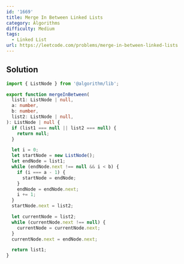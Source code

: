 ```yaml
---
id: '1669'
title: Merge In Between Linked Lists
category: Algorithms
difficulty: Medium
tags:
  - Linked List
url: https://leetcode.com/problems/merge-in-between-linked-lists
---
```


## Solution

```typescript showLineNumbers
import { ListNode } from '@algorithm/lib';

export function mergeInBetween(
  list1: ListNode | null,
  a: number,
  b: number,
  list2: ListNode | null,
): ListNode | null {
  if (list1 === null || list2 === null) {
    return null;
  }

  let i = 0;
  let startNode = new ListNode();
  let endNode = list1;
  while (endNode.next !== null && i < b) {
    if (i === a - 1) {
      startNode = endNode;
    }
    endNode = endNode.next;
    i += 1;
  }
  startNode.next = list2;

  let currentNode = list2;
  while (currentNode.next !== null) {
    currentNode = currentNode.next;
  }
  currentNode.next = endNode.next;

  return list1;
}
```
